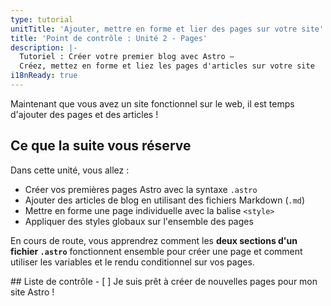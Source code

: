 ```yaml
---
type: tutorial
unitTitle: 'Ajouter, mettre en forme et lier des pages sur votre site'
title: 'Point de contrôle : Unité 2 - Pages'
description: |-
  Tutoriel : Créer votre premier blog avec Astro —
  Créez, mettez en forme et liez les pages d'articles sur votre site
i18nReady: true
---
```



Maintenant que vous avez un site fonctionnel sur le web, il est temps d'ajouter des pages et des articles !

## Ce que la suite vous réserve

Dans cette unité, vous allez :
- Créer vos premières pages Astro avec la syntaxe `.astro`
- Ajouter des articles de blog en utilisant des fichiers Markdown (`.md`)
- Mettre en forme une page individuelle avec la balise `<style>` 
- Appliquer des styles globaux sur l'ensemble des pages

En cours de route, vous apprendrez comment les **deux sections d'un fichier `.astro`** fonctionnent ensemble pour créer une page et comment utiliser les variables et le rendu conditionnel sur vos pages.

<Box icon="check-list">
## Liste de contrôle

<Checklist>
- [ ] Je suis prêt à créer de nouvelles pages pour mon site Astro !
</Checklist>
</Box>
